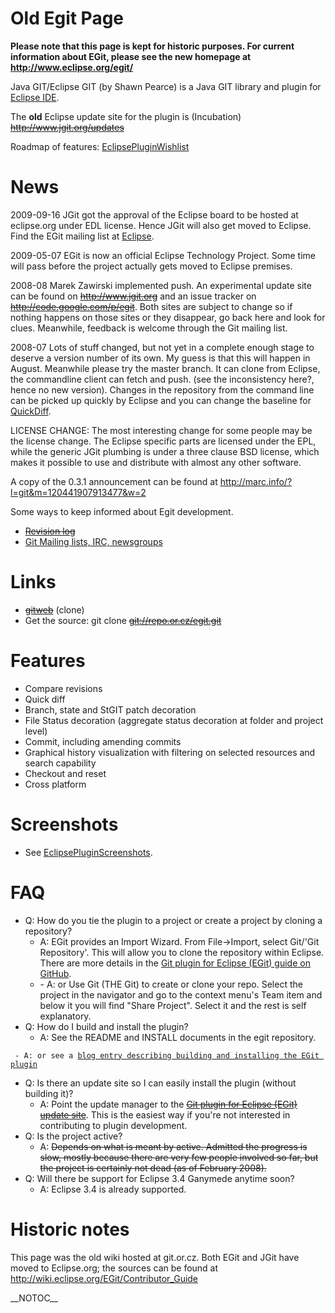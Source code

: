 = Old Egit Page =

<b>Please note that this page is kept for historic purposes. For current information about EGit, please see the new homepage at [[http://www.eclipse.org/egit/]]</b>

Java GIT/Eclipse GIT (by Shawn Pearce) is a Java GIT library and plugin for [[http://www.eclipse.org/|Eclipse IDE]].

The <b>old</b> Eclipse update site for the plugin is (Incubation) <s>[[http://www.jgit.org/updates]]</s>

Roadmap of features: [[EclipsePluginWishlist]]

= News =

2009-09-16 JGit got the approval of the Eclipse board to be hosted at eclipse.org under EDL license.
Hence JGit will also get moved to Eclipse. Find the EGit mailing list at [[http://dev.eclipse.org/mhonarc/lists/egit-dev/|Eclipse]].

2009-05-07 EGit is now an official Eclipse Technology Project. Some time will pass
before the project actually gets moved to Eclipse premises.

2008-08 Marek Zawirski implemented push. An experimental update site can be found
on <s>[[http://www.jgit.org]]</s> and an issue tracker on <s>[[http://code.google.com/p/egit]]</s>. Both
sites are subject to change so if nothing happens on those sites or they disappear, go
back here and look for clues. Meanwhile, feedback is welcome through the Git mailing list.

2008-07 Lots of stuff changed, but not yet in a complete enough stage to deserve a version
number of its own. My guess is that this will happen in August. Meanwhile please
try the master branch. It can clone from Eclipse, the commandline client can fetch
and push. (see the inconsistency here?, hence no new version). Changes in the repository
from the command line can be picked up quickly by Eclipse and you can change the baseline
for [[QuickDiff]].

LICENSE CHANGE:
The most interesting change for some people may be the license change. The Eclipse specific
parts are licensed under the EPL, while the generic JGit plumbing is under a three clause BSD
license, which makes it possible to use and distribute with almost any other software.

A copy of the 0.3.1 announcement can be found at http://marc.info/?l=git&m=120441907913477&w=2

Some ways to keep informed about Egit development.

* <s>[[http://repo.or.cz/w/egit.git?a=log|Revision log]]</s>
* [[http://git.or.cz/gitwiki/GitCommunity|Git Mailing lists, IRC, newsgroups]]
= Links =
* <s>[[http://repo.or.cz/w/egit.git|gitweb]]</s> (clone)
* Get the source: git clone <s>git://repo.or.cz/egit.git</s>
= Features =
* Compare revisions
* Quick diff
* Branch, state and StGIT patch decoration
* File Status decoration (aggregate status decoration at folder and project level)
* Commit, including amending commits
* Graphical history visualization with filtering on selected resources and search capability
* Checkout and reset
* Cross platform

= Screenshots =
* See [[EclipsePluginScreenshots]].
= FAQ =
* Q: How do you tie the plugin to a project or create a project by cloning a repository?
** A: EGit provides an Import Wizard.  From File->Import, select Git/'Git Repository'.  This will allow you to clone the repository within Eclipse.  There are more details in the [[http://github.com/guides/using-the-egit-eclipse-plugin-with-github|Git plugin for Eclipse (EGit) guide on GitHub]].
** - A: or Use Git (THE Git) to create or clone your repo. Select the project in the navigator and go to the context menu's Team item and below it you will find "Share Project". Select it and the rest is self explanatory.
* Q: How do I build and install the plugin?
** A: See the README and INSTALL documents in the egit repository.
  - A: or see a [[http://cho.hapgoods.com/wordpress/?p=159|blog entry describing building and installing the EGit plugin]]
* Q: Is there an update site so I can easily install the plugin (without building it)?
** A: Point the update manager to the <s>[[http://www.jgit.org/updates|Git plugin for Eclipse (EGit) update site]]</s>. This is the easiest way if you're not interested in contributing to plugin development.
* Q: Is the project active?
** A: <s>Depends on what is meant by active. Admitted the progress is slow, mostly because there are very few people involved so far, but the project is certainly not dead (as of February 2008).</s>
* Q: Will there be support for Eclipse 3.4 Ganymede anytime soon?
** A: Eclipse 3.4 is already supported.

= Historic notes =

This page was the old wiki hosted at git.or.cz. Both EGit and JGit have moved to Eclipse.org; the sources can be found at [[http://wiki.eclipse.org/EGit/Contributor_Guide]]

__NOTOC__